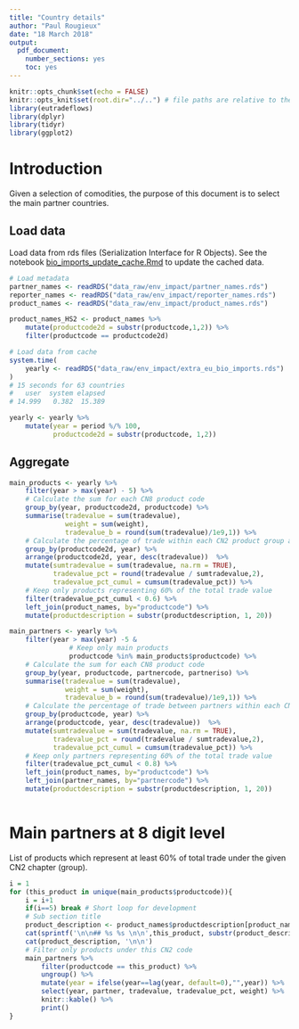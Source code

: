 ```yaml
---
title: "Country details"
author: "Paul Rougieux"
date: "18 March 2018"
output:
  pdf_document: 
    number_sections: yes
    toc: yes
---
```


```r
knitr::opts_chunk$set(echo = FALSE)
knitr::opts_knit$set(root.dir="../..") # file paths are relative to the root of the project directory
library(eutradeflows)
library(dplyr)
library(tidyr)
library(ggplot2)
```


# Introduction

Given a selection of comodities, the purpose of this document is to select the main partner countries. 

## Load data 

Load data from rds files (Serialization Interface for R Objects). 
See the notebook [bio_imports_update_cache.Rmd](bio_imports_update_cache.Rmd) to update the cached data.

```r
# Load metadata
partner_names <- readRDS("data_raw/env_impact/partner_names.rds")
reporter_names <- readRDS("data_raw/env_impact/reporter_names.rds")
product_names <- readRDS("data_raw/env_impact/product_names.rds")

product_names_HS2 <- product_names %>% 
    mutate(productcode2d = substr(productcode,1,2)) %>% 
    filter(productcode == productcode2d)

# Load data from cache
system.time(
    yearly <- readRDS("data_raw/env_impact/extra_eu_bio_imports.rds")
)
# 15 seconds for 63 countries
#   user  system elapsed 
# 14.999   0.382  15.389 

yearly <- yearly %>% 
    mutate(year = period %/% 100,
           productcode2d = substr(productcode, 1,2)) 
```


## Aggregate

```r
main_products <- yearly %>% 
    filter(year > max(year) - 5) %>% 
    # Calculate the sum for each CN8 product code 
    group_by(year, productcode2d, productcode) %>% 
    summarise(tradevalue = sum(tradevalue),
              weight = sum(weight),
              tradevalue_b = round(sum(tradevalue)/1e9,1)) %>% 
    # Calculate the percentage of trade within each CN2 product group and each year
    group_by(productcode2d, year) %>% 
    arrange(productcode2d, year, desc(tradevalue))  %>% 
    mutate(sumtradevalue = sum(tradevalue, na.rm = TRUE),
           tradevalue_pct = round(tradevalue / sumtradevalue,2),
           tradevalue_pct_cumul = cumsum(tradevalue_pct)) %>% 
    # Keep only products representing 60% of the total trade value
    filter(tradevalue_pct_cumul < 0.6) %>% 
    left_join(product_names, by="productcode") %>%
    mutate(productdescription = substr(productdescription, 1, 20)) 
```

```r
main_partners <- yearly %>% 
    filter(year > max(year) -5 & 
               # Keep only main products
               productcode %in% main_products$productcode) %>% 
    # Calculate the sum for each CN8 product code 
    group_by(year, productcode, partnercode, partneriso) %>% 
    summarise(tradevalue = sum(tradevalue),
              weight = sum(weight),
              tradevalue_b = round(sum(tradevalue)/1e9,1)) %>% 
    # Calculate the percentage of trade between partners within each CN8 product group and each year
    group_by(productcode, year) %>% 
    arrange(productcode, year, desc(tradevalue))  %>% 
    mutate(sumtradevalue = sum(tradevalue, na.rm = TRUE),
           tradevalue_pct = round(tradevalue / sumtradevalue,2),
           tradevalue_pct_cumul = cumsum(tradevalue_pct)) %>% 
    # Keep only partners representing 60% of the total trade value
    filter(tradevalue_pct_cumul < 0.8) %>% 
    left_join(product_names, by="productcode") %>%
    left_join(partner_names, by="partnercode") %>% 
    mutate(productdescription = substr(productdescription, 1, 20)) 
    
```


# Main partners at 8 digit level

List of products which represent at least 60% of total trade under the given CN2 chapter (group). 


```r
i = 1
for (this_product in unique(main_products$productcode)){
    i = i+1
    if(i==5) break # Short loop for development
    # Sub section title 
    product_description <- product_names$productdescription[product_names$productcode==this_product]
    cat(sprintf('\n\n## %s %s \n\n',this_product, substr(product_description,1,57)))
    cat(product_description, '\n\n')
    # Filter only products under this CN2 code
    main_partners %>% 
        filter(productcode == this_product) %>% 
        ungroup() %>% 
        mutate(year = ifelse(year==lag(year, default=0),"",year)) %>% 
        select(year, partner, tradevalue, tradevalue_pct, weight) %>% 
        knitr::kable() %>% 
        print()
}
```

